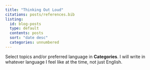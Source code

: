 ```yaml
---
title: "Thinking Out Loud"
citations: posts/references.bib
listing:
  id: blog-posts
  type: default
  contents: posts
  sort: "date desc"
  categories: unnumbered
---
```


Select topics and/or preferred language in **Categories**. I will write in whatever language I feel like at the time, not just English.

::: {#blog-posts}
:::